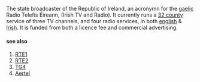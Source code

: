 The state broadcaster of the Republic of Ireland, an acronymn for the [[gaelic]] Radio Telefís Éireann, (Irish TV and Radio). It currently runs a [[32 county]] service of three TV channels, and four radio services, in both [[english]] & [[Irish]]. It is funded from both a licence fee and commercial advertising.


====see also====
#[[RTE1]]
#[[RTE2]]
#[[TG4]]
#[[Aertel]]